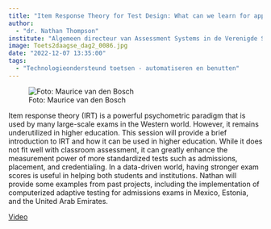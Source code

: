 ```yaml
---
title: "Item Response Theory for Test Design: What can we learn for application in Higher Education?"
author:
  - "dr. Nathan Thompson"
institute: "Algemeen directeur van Assessment Systems in de Verenigde Staten"
image: Toets2daagse_dag2_0086.jpg
date: "2022-12-07 13:35:00"
tags: 
  - "Technologieondersteund toetsen - automatiseren en benutten"
---
```


::: {.column-margin}
![Foto: Maurice van den Bosch](Toets2daagse_dag2_0086.jpg)
:::

Item response theory (IRT) is a powerful psychometric paradigm that is used by many large-scale exams in the Western world. However, it remains underutilized in higher education. This session will provide a brief introduction to IRT and how it can be used in higher education. While it does not fit well with classroom assessment, it can greatly enhance the measurement power of more standardized tests such as admissions, placement, and credentialing. In a data-driven world, having stronger exam scores is useful in helping both students and institutions. Nathan will provide some examples from past projects, including the implementation of computerized adaptive testing for admissions exams in Mexico, Estonia, and the United Arab Emirates.

[Video](https://tilburguniversity.cloud.panopto.eu/Panopto/Pages/Viewer.aspx?id=aaa5450a-e5be-483d-8d6b-af3800f2f96a){.btn .btn-primary}

